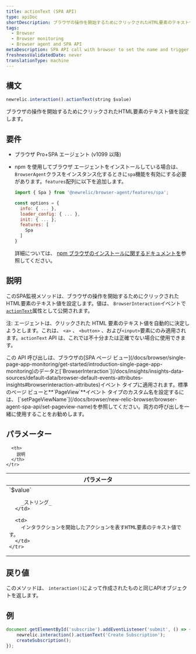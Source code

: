 ```yaml
---
title: actionText (SPA API)
type: apiDoc
shortDescription: ブラウザの操作を開始するためにクリックされたHTML要素のテキスト値を設定します。
tags:
  - Browser
  - Browser monitoring
  - Browser agent and SPA API
metaDescription: SPA API call with browser to set the name and trigger of a browser interaction that is not a route change or URL change.
freshnessValidatedDate: never
translationType: machine
---
```


## 構文

```js
newrelic.interaction().actionText(string $value)
```

ブラウザの操作を開始するためにクリックされたHTML要素のテキスト値を設定します。

## 要件

* ブラウザ Pro+SPA エージェント (v1099 以降)

* npm を使用してブラウザ エージェントをインストールしている場合は、 `BrowserAgent`クラスをインスタンス化するときに`spa`機能を有効にする必要があります。`features`配列に以下を追加します。

  ```js
  import { Spa } from '@newrelic/browser-agent/features/spa';

  const options = {
    info: { ... },
    loader_config: { ... },
    init: { ... },
    features: [
      Spa
    ]
  }
  ```

  詳細については、 [npm ブラウザのインストールに関するドキュメントを](https://www.npmjs.com/package/@newrelic/browser-agent#new-relic-browser-agent)参照してください。

## 説明

このSPA監視メソッドは、ブラウザの操作を開始するためにクリックされたHTML要素のテキスト値を設定します。値は、 `BrowserInteraction`イベントで[`actionText`](/docs/insights/explore-data/attributes/browser-default-attributes-insights#interaction-actionText)属性として公開されます。

注: エージェントは、クリックされた HTML 要素のテキスト値を自動的に決定しようとします。これは、 `<a>` 、 `<button>` 、および`<input>`要素にのみ適用されます。`actionText` API は、これでは不十分または正確でない場合に使用できます。

<Callout variant="tip">
  この API 呼び出しは、ブラウザの[SPA ページ ビュー](/docs/browser/single-page-app-monitoring/get-started/introduction-single-page-app-monitoring)のデータと[`BrowserInteraction`](/docs/insights/insights-data-sources/default-data/browser-default-events-attributes-insights#browserinteraction-attributes)イベント タイプに適用されます。標準のページ ビューと**`PageView`**イベント タイプのカスタム名を設定するには、 [`setPageViewName`](/docs/browser/new-relic-browser/browser-agent-spa-api/set-pageview-name)を参照してください。両方の呼び出しを一緒に使用することをお勧めします。
</Callout>

## パラメーター

<table>
  <thead>
    <tr>
      <th width="25%">
        パラメータ
      </th>

      <th>
        説明
      </th>
    </tr>
  </thead>

  <tbody>
    <tr>
      <td>
        `$value`

        _ストリング_
      </td>

      <td>
        インタラクションを開始したアクションを表すHTML要素のテキスト値です。
      </td>
    </tr>
  </tbody>
</table>

## 戻り値

このメソッドは、 `interaction()`によって作成されたものと同じAPIオブジェクトを返します。

## 例

```js
document.getElementById('subscribe').addEventListener('submit', () => {
    newrelic.interaction().actionText('Create Subscription');
    createSubscription();
});
```